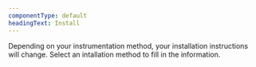 ```yaml
---
componentType: default
headingText: Install 
---
```


Depending on your instrumentation method, your installation instructions will change. Select an intallation method to fill in the information.

